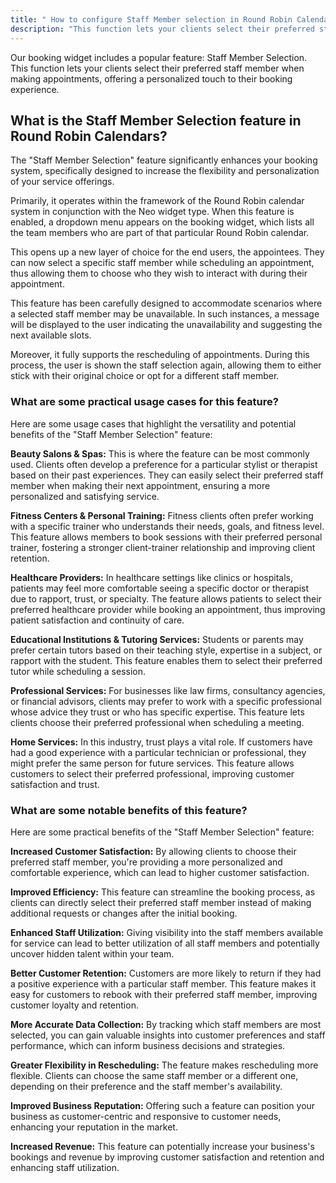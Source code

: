 ---
title: " How to configure Staff Member selection in Round Robin Calendars?"
description: "This function lets your clients select their preferred staff member when making appointments, offering a personalized touch to their booking experience."
---

Our booking widget includes a popular feature: Staff Member Selection. This function lets your clients select their preferred staff member when making appointments, offering a personalized touch to their booking experience.

## **What is the Staff Member Selection feature in Round Robin Calendars?**

The "Staff Member Selection" feature significantly enhances your booking system, specifically designed to increase the flexibility and personalization of your service offerings.

Primarily, it operates within the framework of the Round Robin calendar system in conjunction with the Neo widget type. When this feature is enabled, a dropdown menu appears on the booking widget, which lists all the team members who are part of that particular Round Robin calendar.

This opens up a new layer of choice for the end users, the appointees. They can now select a specific staff member while scheduling an appointment, thus allowing them to choose who they wish to interact with during their appointment.

This feature has been carefully designed to accommodate scenarios where a selected staff member may be unavailable. In such instances, a message will be displayed to the user indicating the unavailability and suggesting the next available slots.

Moreover, it fully supports the rescheduling of appointments. During this process, the user is shown the staff selection again, allowing them to either stick with their original choice or opt for a different staff member.

### **What are some practical usage cases for this feature?**

Here are some usage cases that highlight the versatility and potential benefits of the "Staff Member Selection" feature:

**Beauty Salons & Spas:**  This is where the feature can be most commonly used. Clients often develop a preference for a particular stylist or therapist based on their past experiences. They can easily select their preferred staff member when making their next appointment, ensuring a more personalized and satisfying service.

**Fitness Centers & Personal Training:**  Fitness clients often prefer working with a specific trainer who understands their needs, goals, and fitness level. This feature allows members to book sessions with their preferred personal trainer, fostering a stronger client-trainer relationship and improving client retention.

**Healthcare Providers:** In healthcare settings like clinics or hospitals, patients may feel more comfortable seeing a specific doctor or therapist due to rapport, trust, or specialty. The feature allows patients to select their preferred healthcare provider while booking an appointment, thus improving patient satisfaction and continuity of care.

**Educational Institutions & Tutoring Services:**  Students or parents may prefer certain tutors based on their teaching style, expertise in a subject, or rapport with the student. This feature enables them to select their preferred tutor while scheduling a session.

**Professional Services:** For businesses like law firms, consultancy agencies, or financial advisors, clients may prefer to work with a specific professional whose advice they trust or who has specific expertise. This feature lets clients choose their preferred professional when scheduling a meeting.

**Home Services:** In this industry, trust plays a vital role. If customers have had a good experience with a particular technician or professional, they might prefer the same person for future services. This feature allows customers to select their preferred professional, improving customer satisfaction and trust.

### **What are some notable benefits of this feature?**

Here are some practical benefits of the "Staff Member Selection" feature:

**Increased Customer Satisfaction:**  By allowing clients to choose their preferred staff member, you're providing a more personalized and comfortable experience, which can lead to higher customer satisfaction.

**Improved Efficiency:** This feature can streamline the booking process, as clients can directly select their preferred staff member instead of making additional requests or changes after the initial booking.

**Enhanced Staff Utilization:**  Giving visibility into the staff members available for service can lead to better utilization of all staff members and potentially uncover hidden talent within your team.

**Better Customer Retention:**  Customers are more likely to return if they had a positive experience with a particular staff member. This feature makes it easy for customers to rebook with their preferred staff member, improving customer loyalty and retention.

**More Accurate Data Collection:**  By tracking which staff members are most selected, you can gain valuable insights into customer preferences and staff performance, which can inform business decisions and strategies.

**Greater Flexibility in Rescheduling:**  The feature makes rescheduling more flexible. Clients can choose the same staff member or a different one, depending on their preference and the staff member's availability.

**Improved Business Reputation:**  Offering such a feature can position your business as customer-centric and responsive to customer needs, enhancing your reputation in the market.

**Increased Revenue:** This feature can potentially increase your business's bookings and revenue by improving customer satisfaction and retention and enhancing staff utilization.
